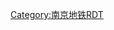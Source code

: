 {{Routemap
|inline=<includeonly>1</includeonly>
|title=南京地铁10号线|title-bg={{南京地铁颜色|10}}|title-color=#000000
|map=
uextENDEa
uexKDSTaq\uextSTRaq\uextABZg+r\\~~ ~~[[王武庄停车场]]
uextCONTgq\uextTINTxt\uextCONTfq~~ ~~[[王武庄站|王武庄]] {{南京地铁线路名|12|12}}~~ ~~  {{rmr|L=L|{{南京地铁线路名|12}}|R=R}}  
uextCONTgq\uextTINTxt\uextCONTfq~~ ~~[[杨庄站|杨庄]] {{南京地铁线路名|13|13}}~~ ~~  {{rmr|L=L|{{南京地铁线路名|13}}|R=R}}  
uextBHF~~ ~~[[七桥瓮公园站|七桥瓮公园]]
uextCONTgq\uextTINTxt\uextCONTfq~~ ~~[[机场路站|机场路]] {{南京地铁线路名|5|5}}~~ ~~  {{rmr|L=L|方家营 {{南京地铁线路名|5}} 吉印大道|R=R}}  
uextCONTgq\uextTINTxt\uextCONTfq~~ ~~[[红花机场站|红花机场]] {{南京地铁线路名|6|6}}~~ ~~  {{rmr|L=L|栖霞山 {{南京地铁线路名|6}} 南京南站|R=R}}  
utCONTgq\uxtTINTt\utCONTfq~~ ~~[[卡子门站|卡子门]] {{南京地铁线路名|3|3}}~~ ~~  {{rmr|L=L|林场 {{南京地铁线路名|3}} 秣周东路|R=R}}  
uextBHF~~ ~~[[雨花台站|雨花台]]
uhCONTg\uextSTR+GRZq\~~ ~~ ~~ ~~{{rmr|L=U| {{南京地铁线路名|1}} 迈皋桥}}
uhBHF!~HUBaq\utKBHFxa!~HUBeq\~~[[安德门站|安德门]] {{南京地铁线路名|1|1}}
uhSTRe\utSTR\
\uABZgl\utKRZ\utSTRaq\utSTR+r~~ ~~ ~~ ~~{{rmr|L=U| 联络线前往{{南京地铁线路名|1}} }}
\uTUNNEL1\utSTR\utSTR+l\utABZg+r
\uTUNNEL1\utSTRe\utDSTe@g\utSTR~~[[小行车辆段]]
\uKRWl\uKRWg+lr!~lhSTRa@f\uKRWr\utCONTf~~ ~~ ~~ ~~{{rmr|L=D| {{南京地铁线路名|1}} 中国药科大学}}  
HUBrg\uhBHF!~HUBeq\~~ ~~[[小行站|小行]] {{南京地铁线路名|8|8}}
uextCONTgq\uextBHFq!~HUBe\uehKRZt\uextCONTfq\~~ ~~ ~~ ~~{{rmr|L=L|{{南京地铁线路名|8}}|R=R}}  
\\uhABZgl\uhABZq+r\uhSTR+r
\CONTgq\STRq\umhKRZ\umhKRZ\mABZql!~lhSTRe@g\CONTfq~~ ~~ ~~ ~~{{rmr|L=L|[[宁铜线]]|R=R}}  
\uhtSTRa\uhCONTf~~ ~~ ~~ ~~{{rmr|L=D|{{南京地铁线路名|2}} [[油坊桥停车场]]}}  
uextCONTgq\utTINTxt\uextCONTfq~~ ~~[[中胜站|中胜]] {{南京地铁线路名|7|7}}~~ ~~  {{rmr|L=L|仙新路 {{南京地铁线路名|7}} 西善桥|R=R}}  
HUBrg\utBHF!~HUBeq\~~[[元通站|元通]] {{南京地铁线路名|2|2}}
utCONTgq\utBHFq!~HUBe\utKRZt\utCONTfq\~~ ~~ ~~ ~~{{rmr|L=L|经天路 {{南京地铁线路名|2}} 油坊桥|R=R}}  
utBHF~~[[奥体中心站 (南京地铁)|奥体中心]]
utBHF~~[[梦都大街站|梦都大街]]
uextCONTgq\utTINTxt\uextCONTfq~~ ~~[[绿博园站 (南京地铁)|绿博园]] {{南京地铁线路名|9|9}}~~ ~~  {{rmr|L=L|丹霞路 {{南京地铁线路名|9}} 滨江公园|R=R}}  
dWASSERq\utKRZW\dWASSERq
utBHF~~[[江心洲站|江心洲]]
dWASSERq\utKRZW\dWASSERq~~ ~~ ~~[[长江]]
uextCONTgq\utTINTxt\uextCONTfq~~ ~~[[临江站 (南京地铁)|临江]] {{南京地铁线路名|15|15}}~~ ~~  {{rmr|L=L|{{南京地铁线路名|15}}|R=R}}  
uextCONTgq\utTINTxt\uextCONTfq~~ ~~[[浦口万汇城站|浦口万汇城]] {{南京地铁线路名|11|11}}~~ ~~  {{rmr|L=L|浦洲路 {{南京地铁线路名|11}} 马骡圩|R=R}}  
uextCONTgq\utTINTxt\uextCONTfq~~ ~~[[南京工业大学站|南京工业大学]] {{南京地铁线路名|13|13}}~~ ~~  {{rmr|L=L|{{南京地铁线路名|13}}|R=R}}  
utBHF~~[[龙华路站|龙华路]]
uextCONTgq\utTINTxt\uextCONTfq~~ ~~[[文德路站|文德路]] {{南京地铁线路名|13|13}}~~ ~~  {{rmr|L=L|{{南京地铁线路名|13}}|R=R}}  
utBHF~~[[雨山路站|雨山路]]
utSTRe
uKDSTe ~~ ~~ ~~[[城西路车辆段]]
|bottom={{navbar|mini=1|南京地铁10号线RDT}}
}}<noinclude>

{{Rdt intro|[[南京地铁10号线]]}}

[[Category:南京地铁RDT]]

</noinclude>